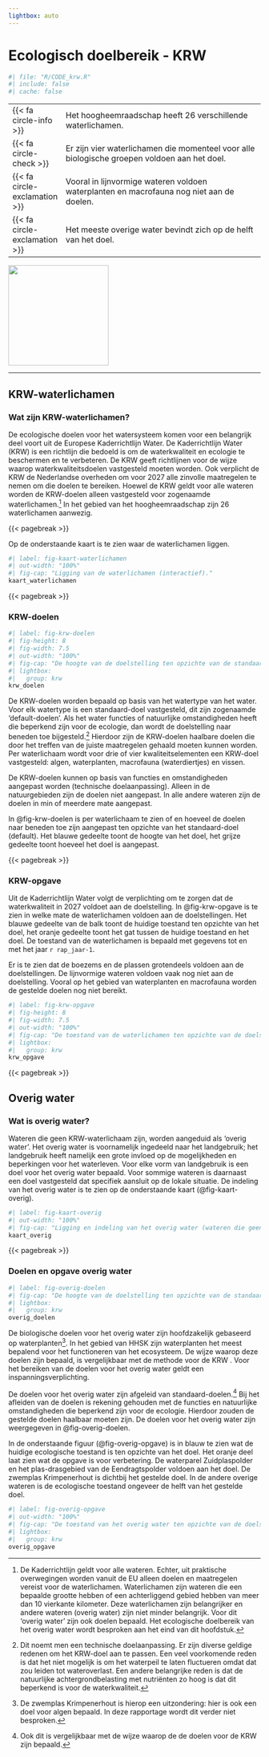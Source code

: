 ```yaml
---
lightbox: auto
---
```


# Ecologisch doelbereik - KRW {#sec-krw}

```r
#| file: "R/CODE_krw.R"
#| include: false
#| cache: false
```

::: samenvatting
|                                          |                                                                                              |
|---|------------------------------------------------------------|
| [{{< fa circle-info >}}]{.grijs}         | Het hoogheemraadschap heeft 26 verschillende waterlichamen.                                  |
| [{{< fa circle-check >}}]{.blauw}        | Er zijn vier waterlichamen die momenteel voor alle biologische groepen voldoen aan het doel. |
| [{{< fa circle-exclamation >}}]{.oranje} | Vooral in lijnvormige wateren voldoen waterplanten en macrofauna nog niet aan de doelen.     |
| [{{< fa circle-exclamation >}}]{.grijs}  | Het meeste overige water bevindt zich op de helft van het doel.                              |

::: aside
![](images%5Cvince_neutral2.svg){.nolightbox fig-align="center" width="200"}
:::
:::

------------------------------------------------------------------------

## KRW-waterlichamen {.unnumbered}

### Wat zijn KRW-waterlichamen? {.unnumbered}

De ecologische doelen voor het watersysteem komen voor een belangrijk deel voort uit de Europese Kaderrichtlijn Water. De Kaderrichtlijn Water (KRW) is een richtlijn die bedoeld is om de waterkwaliteit en ecologie te beschermen en te verbeteren. De KRW geeft richtlijnen voor de wijze waarop waterkwaliteitsdoelen vastgesteld moeten worden. Ook verplicht de KRW de Nederlandse overheden om voor 2027 alle zinvolle maatregelen te nemen om die doelen te bereiken. Hoewel de KRW geldt voor alle wateren worden de KRW-doelen alleen vastgesteld voor zogenaamde waterlichamen.[^02-krw-1] In het gebied van het hoogheemraadschap zijn 26 waterlichamen aanwezig.

[^02-krw-1]: De Kaderrichtlijn geldt voor alle wateren. Echter, uit praktische overwegingen worden vanuit de EU alleen doelen en maatregelen vereist voor de waterlichamen. Waterlichamen zijn wateren die een bepaalde grootte hebben of een achterliggend gebied hebben van meer dan 10 vierkante kilometer. Deze waterlichamen zijn belangrijker en andere wateren (overig water) zijn niet minder belangrijk. Voor dit 'overig water' zijn ook doelen bepaald. Het ecologische doelbereik van het overig water wordt besproken aan het eind van dit hoofdstuk.

{{< pagebreak >}}

Op de onderstaande kaart is te zien waar de waterlichamen liggen.

```r
#| label: fig-kaart-waterlichamen
#| out-width: "100%"
#| fig-cap: "Ligging van de waterlichamen (interactief)."
kaart_waterlichamen
```

{{< pagebreak >}}

### KRW-doelen {.unnumbered}

::: aside
```r
#| label: fig-krw-doelen
#| fig-height: 8
#| fig-width: 7.5
#| out-width: "100%"
#| fig-cap: "De hoogte van de doelstelling ten opzichte van de standaard-doelstelling. Het blauwe gedeelte toont de hoogte van het doel, het grijze gedeelte toont hoeveel het doel is aangepast. Deze doelstellingen gelden voor de periode 2022-2027."
#| lightbox:
#|   group: krw
krw_doelen
```
:::

De KRW-doelen worden bepaald op basis van het watertype van het water. Voor elk watertype is een standaard-doel vastgesteld, dit zijn zogenaamde 'default-doelen'. Als het water functies of natuurlijke omstandigheden heeft die beperkend zijn voor de ecologie, dan wordt de doelstelling naar beneden toe bijgesteld.[^02-krw-2] Hierdoor zijn de KRW-doelen haalbare doelen die door het treffen van de juiste maatregelen gehaald moeten kunnen worden. Per waterlichaam wordt voor drie of vier kwaliteitselementen een KRW-doel vastgesteld: algen, waterplanten, macrofauna (waterdiertjes) en vissen.

[^02-krw-2]: Dit noemt men een technische doelaanpassing. Er zijn diverse geldige redenen om het KRW-doel aan te passen. Een veel voorkomende reden is dat het niet mogelijk is om het waterpeil te laten fluctueren omdat dat zou leiden tot wateroverlast. Een andere belangrijke reden is dat de natuurlijke achtergrondbelasting met nutriënten zo hoog is dat dit beperkend is voor de waterkwaliteit.

De KRW-doelen kunnen op basis van functies en omstandigheden aangepast worden (technische doelaanpassing). Alleen in de natuurgebieden zijn de doelen niet aangepast. In alle andere wateren zijn de doelen in min of meerdere mate aangepast.

In @fig-krw-doelen is per waterlichaam te zien of en hoeveel de doelen naar beneden toe zijn aangepast ten opzichte van het standaard-doel (default). Het blauwe gedeelte toont de hoogte van het doel, het grijze gedeelte toont hoeveel het doel is aangepast.

{{< pagebreak >}}

### KRW-opgave {.unnumbered}

Uit de Kaderrichtlijn Water volgt de verplichting om te zorgen dat de waterkwaliteit in 2027 voldoet aan de doelstelling. In @fig-krw-opgave is te zien in welke mate de waterlichamen voldoen aan de doelstellingen. Het blauwe gedeelte van de balk toont de huidige toestand ten opzichte van het doel, het oranje gedeelte toont het gat tussen de huidige toestand en het doel. De toestand van de waterlichamen is bepaald met gegevens tot en met het jaar `r rap_jaar-1`.

Er is te zien dat de boezems en de plassen grotendeels voldoen aan de doelstellingen. De lijnvormige wateren voldoen vaak nog niet aan de doelstelling. Vooral op het gebied van waterplanten en macrofauna worden de gestelde doelen nog niet bereikt.

::: column-body-outset
```r
#| label: fig-krw-opgave
#| fig-height: 8
#| fig-width: 7.5
#| out-width: "100%"
#| fig-cap: "De toestand van de waterlichamen ten opzichte van de doelstelling. Het blauwe gedeelte toont de huidige toestand ten opzichte van het doel, het oranje gedeelte toont het gat tussen de huidige toestand en het doel."
#| lightbox:
#|   group: krw
krw_opgave
```
:::

{{< pagebreak >}}

## Overig water {.unnumbered}

### Wat is overig water? {.unnumbered}

Wateren die geen KRW-waterlichaam zijn, worden aangeduid als 'overig water'. Het overig water is voornamelijk ingedeeld naar het landgebruik; het landgebruik heeft namelijk een grote invloed op de mogelijkheden en beperkingen voor het waterleven. Voor elke vorm van landgebruik is een doel voor het overig water bepaald. Voor sommige wateren is daarnaast een doel vastgesteld dat specifiek aansluit op de lokale situatie. De indeling van het overig water is te zien op de onderstaande kaart (@fig-kaart-overig).

```r
#| label: fig-kaart-overig
#| out-width: "100%"
#| fig-cap: "Ligging en indeling van het overig water (wateren die geen KRW-waterlichamen zijn). (interactief)"
kaart_overig
```

{{< pagebreak >}}

### Doelen en opgave overig water {.unnumbered}

::: aside
```r
#| label: fig-overig-doelen
#| fig-cap: "De hoogte van de doelstelling ten opzichte van de standaard-doelstelling voor overig water. Het blauwe gedeelte toont de hoogte van het doel, het grijze gedeelte toont hoeveel het doel is aangepast. Deze doelstellingen gelden voor de periode 2022-2027."
#| lightbox:
#|   group: krw
overig_doelen
```
:::

De biologische doelen voor het overig water zijn hoofdzakelijk gebaseerd op waterplanten[^02-krw-3]. In het gebied van HHSK zijn waterplanten het meest bepalend voor het functioneren van het ecosysteem. De wijze waarop deze doelen zijn bepaald, is vergelijkbaar met de methode voor de KRW . Voor het bereiken van de doelen voor het overig water geldt een inspanningsverplichting.

[^02-krw-3]: De zwemplas Krimpenerhout is hierop een uitzondering: hier is ook een doel voor algen bepaald. In deze rapportage wordt dit verder niet besproken.

De doelen voor het overig water zijn afgeleid van standaard-doelen.[^02-krw-4] Bij het afleiden van de doelen is rekening gehouden met de functies en natuurlijke omstandigheden die beperkend zijn voor de ecologie. Hierdoor zouden de gestelde doelen haalbaar moeten zijn. De doelen voor het overig water zijn weergegeven in @fig-overig-doelen.

[^02-krw-4]: Ook dit is vergelijkbaar met de wijze waarop de de doelen voor de KRW zijn bepaald.

In de onderstaande figuur (@fig-overig-opgave) is in blauw te zien wat de huidige ecologische toestand is ten opzichte van het doel. Het oranje deel laat zien wat de opgave is voor verbetering. De waterparel Zuidplaspolder en het plas-drasgebied van de Eendragtspolder voldoen aan het doel. De zwemplas Krimpenerhout is dichtbij het gestelde doel. In de andere overige wateren is de ecologische toestand ongeveer de helft van het gestelde doel.

```r
#| label: fig-overig-opgave
#| out-width: "100%"
#| fig-cap: "De toestand van het overig water ten opzichte van de doelstelling. Het blauwe gedeelte toont de huidige toestand ten opzichte van het doel, het oranje gedeelte toont het gat tussen de huidige toestand en het doel."
#| lightbox:
#|   group: krw
overig_opgave
```
